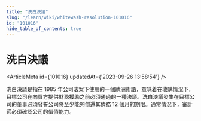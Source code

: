 ```yaml
---
title: "洗白決議"
slug: "/learn/wiki/whitewash-resolution-101016"
id: "101016"
hide_table_of_contents: true
---
```



# 洗白決議

<ArticleMeta id={101016} updatedAt={'2023-09-26 13:58:54'} />
<div className='border-solid border-b border-t-0 my-4 border-[var(--ifm-color-gray-300)]' />

洗白決議是指在 1985 年公司法案下使用的一個歐洲術語，意味着在收購情況下，目標公司在向買方提供財務援助之前必須通過的一種決議。洗白決議發生在目標公司的董事必須發誓公司將至少能夠償還其債務 12 個月的期限。通常情況下，審計師必須確認公司的償債能力。
